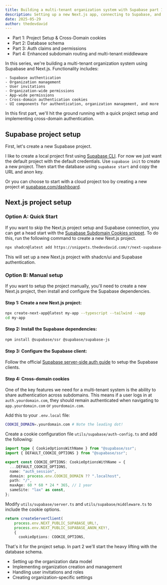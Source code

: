 ```yaml
---
title: Building a multi-tenant organization system with Supabase part 1
description: Setting up a new Next.js app, connecting to Supabase, and setting up cross-domain authentication cookies.
date: 2025-05-29
author: thedevdavid
---
```



<Accordions type="single">
  <Accordion title="Series navigation">
    <ul>
      <li>
        <Link href="/blog/multitenant-supabase-part-1">Part 1: Project Setup & Cross-Domain cookies</Link>
      </li>
      <li>
        <Link href="/blog/multitenant-supabase-part-2">Part 2: Database schema</Link>
      </li>
      <li>
        Part 3: Auth claims and permissions
      </li>
      <li>
        Part 4: Enhanced subdomain routing and multi-tenant middleware
      </li>
    </ul>
  </Accordion>
  <Accordion title="Series description">
    In this series, we're building a multi-tenant organization system using Supabase and Next.js. Functionality includes:

    - Supabase authentication
    - Organization management
    - User invitations
    - Organization-wide permissions
    - App-wide permissions
    - Cross-domain authentication cookies
    - UI components for authentication, organization management, and more

  </Accordion>
</Accordions>

In this first part, we'll hit the ground running with a quick project setup and implementing cross-domain authentication.

## Supabase project setup

First, let's create a new Supabase project.

I like to create a local project first using [Supabase CLI](https://supabase.com/docs/guides/local-development/cli/getting-started). For now we just want the default project with the default credentials. Use `supabase init` to create a new project. Then start the database using `supabase start` and copy the URL and anon key.

Or you can choose to start with a cloud project too by creating a new project at [supabase.com/dashboard](https://supabase.com/dashboard).

## Next.js project setup

### Option A: Quick Start

If you want to skip the Next.js project setup and Supabase connection, you can get a head start with the [Supabase Subdomain Cookies snippet](/docs/snippets/subdomain-cookies/installation). To do this, run the following command to create a new Next.js project.

```bash
npx shadcn@latest add https://snippets.thedevdavid.com/r/next-supabase-subdomain-cookies.json
```

This will set up a new Next.js project with shadcn/ui and Supabase authentication.

### Option B: Manual setup

If you want to setup the project manually, you'll need to create a new Next.js project, then install and configure the Supabase dependencies.

#### Step 1: Create a new Next.js project:

```bash
npx create-next-app@latest my-app --typescript --tailwind --app
cd my-app
```

#### Step 2: Install the Supabase dependencies:

```bash
npm install @supabase/ssr @supabase/supabase-js
```

#### Step 3: Configure the Supabase client:

Follow the official [Supabase server-side auth guide](https://supabase.com/docs/guides/auth/server-side/nextjs) to setup the Supabase clients.

#### Step 4: Cross-domain cookies

One of the key features we need for a multi-tenant system is the ability to share authentication across subdomains. This means if a user logs in at `auth.yourdomain.com`, they should remain authenticated when navigating to `app.yourdomain.com` or `yourdomain.com`.

Add this to your `.env.local` file:

```bash
COOKIE_DOMAIN=.yourdomain.com # Note the leading dot!
```

Create a cookie configuration file `utils/supabase/auth-config.ts` and add the following:

```typescript title="utils/supabase/auth-config.ts"
import type { CookieOptionsWithName } from "@supabase/ssr";
import { DEFAULT_COOKIE_OPTIONS } from "@supabase/ssr";

export const COOKIE_OPTIONS: CookieOptionsWithName = {
  ...DEFAULT_COOKIE_OPTIONS,
  name: "auth_session",
  domain: process.env.COOKIE_DOMAIN ?? ".localhost",
  path: "/",
  maxAge: 60 * 60 * 24 * 365, // 1 year
  sameSite: "lax" as const,
};
```

Modify `utils/supabase/server.ts` and `utils/supabase/middleware.ts` to include the cookie options.

```typescript title="utils/supabase/middleware.ts and utils/supabase/server.ts"
return createServerClient(
    process.env.NEXT_PUBLIC_SUPABASE_URL!,
    process.env.NEXT_PUBLIC_SUPABASE_ANON_KEY!,
    {
      cookieOptions: COOKIE_OPTIONS,
```

That's it for the project setup. In part 2 we'll start the heavy lifting with the database schema.

- Setting up the organization data model
- Implementing organization creation and management
- Handling user invitations and roles
- Creating organization-specific settings
